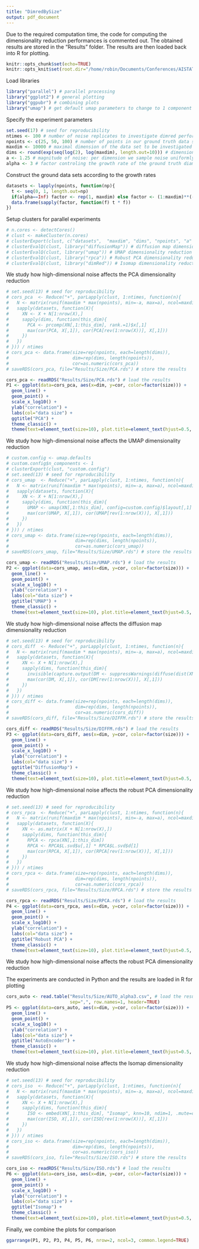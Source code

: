 ```yaml
---
title: "DimredBySize"
output: pdf_document
---
```


Due to the required computation time, the code for computing the dimensionality reduction performances is commented out. The obtained results are stored in the "Results" folder. The results are then loaded back into R for plotting.

```r
knitr::opts_chunk$set(echo=TRUE)
knitr::opts_knit$set(root.dir="/home/robin/Documents/Conferences/AISTATS/2022/Code")
```

Load libraries

``` r
library("parallel") # parallel processing
library("ggplot2") # general plotting
library("ggpubr") # combining plots
library("umap") # get default umap parameters to change to 1 component
```

Specify the experiment parameters

``` r
set.seed(17) # seed for reproducibility
ntimes <- 100 # number of noise replicates to investigate dimred performance
npoints <- c(25, 50, 100) # number of points in our ground truth data sets to be investigated
maxdim <- 10000 # maximal dimension of the data set to be investigated
dims <- round(exp(seq(log(2), log(maxdim), length.out=10))) # dimensions to study from log-scale
a <- 1.25 # magnitude of noise: per dimension we sample noise uniformly from [-a, a]
alpha <- 3 # factor controling the growth rate of the ground truth diameter
```

Construct the ground data sets according to the growth rates

``` r
datasets <- lapply(npoints, function(np){
  t <- seq(0, 1, length.out=np)
  if(alpha==Inf) factor <- rep(1, maxdim) else factor <- (1:maxdim)**(-1 / alpha)
  data.frame(sapply(factor, function(f) t * f))
})
```

Setup clusters for parallel experiments

``` r
# n.cores <- detectCores()
# clust <- makeCluster(n.cores)
# clusterExport(clust, c("datasets",  "maxdim", "dims", "npoints", "a" , "t"))
# clusterEvalQ(clust, library("diffusionMap")) # diffusion map dimensionality reduction
# clusterEvalQ(clust, library("umap")) # UMAP dimensionality reduction
# clusterEvalQ(clust, library("rpca")) # Robust PCA dimensionality reduction
# clusterEvalQ(clust, library("dimRed")) # Isomap dimensionality reduction
```

We study how high-dimensional noise affects the PCA dimensionality reduction

``` r
# set.seed(13) # seed for reproducibility
# cors_pca  <- Reduce("+", parLapply(clust, 1:ntimes, function(n){
#   N <- matrix(runif(maxdim * max(npoints), min=-a, max=a), ncol=maxdim)
#   sapply(datasets, function(X){
#     XN <- X + N[1:nrow(X),]
#     sapply(dims, function(this_dim){
#       PCA <- prcomp(XN[,1:this_dim], rank.=1)$x[,1]
#       max(cor(PCA, X[,1]), cor(PCA[rev(1:nrow(X))], X[,1]))
#     })
#   })
# })) / ntimes
# cors_pca <- data.frame(size=rep(npoints, each=length(dims)),
#                        dim=rep(dims, length(npoints)),
#                        cor=as.numeric(cors_pca))
# saveRDS(cors_pca, file="Results/Size/PCA.rds") # store the results

cors_pca <- readRDS("Results/Size/PCA.rds") # load the results
P1 <- ggplot(data=cors_pca, aes(x=dim, y=cor, color=factor(size))) +
  geom_line() +
  geom_point() +
  scale_x_log10() +
  ylab("correlation") +
  labs(col="data size") +
  ggtitle("PCA") +
  theme_classic() +
  theme(text=element_text(size=10), plot.title=element_text(hjust=0.5, size=12))
```

We study how high-dimensional noise affects the UMAP dimensionality reduction

``` r
# custom.config <- umap.defaults
# custom.config$n_components <- 1
# clusterExport(clust, "custom.config")
# set.seed(13) # seed for reproducibility
# cors_umap  <- Reduce("+", parLapply(clust, 1:ntimes, function(n){
#   N <- matrix(runif(maxdim * max(npoints), min=-a, max=a), ncol=maxdim)
#   sapply(datasets, function(X){
#     XN <- X + N[1:nrow(X),]
#     sapply(dims, function(this_dim){
#       UMAP <- umap(XN[,1:this_dim], config=custom.config)$layout[,1]
#       max(cor(UMAP, X[,1]), cor(UMAP[rev(1:nrow(X))], X[,1]))
#     })
#   })
# })) / ntimes
# cors_umap <- data.frame(size=rep(npoints, each=length(dims)),
#                         dim=rep(dims, length(npoints)),
#                         cor=as.numeric(cors_umap))
# saveRDS(cors_umap, file="Results/Size/UMAP.rds") # store the results

cors_umap <- readRDS("Results/Size/UMAP.rds") # load the results
P2 <- ggplot(data=cors_umap, aes(x=dim, y=cor, color=factor(size))) +
  geom_line() +
  geom_point() +
  scale_x_log10() +
  ylab("correlation") +
  labs(col="data size") +
  ggtitle("UMAP") +
  theme_classic() +
  theme(text=element_text(size=10), plot.title=element_text(hjust=0.5, size=12))
```

We study how high-dimensional noise affects the diffusion map dimensionality reduction

``` r
# set.seed(13) # seed for reproducibility
# cors_diff  <- Reduce("+", parLapply(clust, 1:ntimes, function(n){
#   N <- matrix(runif(maxdim * max(npoints), min=-a, max=a), ncol=maxdim)
#   sapply(datasets, function(X){
#     XN <- X + N[1:nrow(X),]
#     sapply(dims, function(this_dim){
#       invisible(capture.output(DM <- suppressWarnings(diffuse(dist(XN[,1:this_dim]), maxdim=1)$X)))
#       max(cor(DM, X[,1]), cor(DM[rev(1:nrow(X))], X[,1]))
#     })
#   })
# })) / ntimes
# cors_diff <- data.frame(size=rep(npoints, each=length(dims)),
#                         dim=rep(dims, length(npoints)),
#                         cor=as.numeric(cors_diff))
# saveRDS(cors_diff, file="Results/Size/DIFFM.rds") # store the results

cors_diff <- readRDS("Results/Size/DIFFM.rds") # load the results
P3 <- ggplot(data=cors_diff, aes(x=dim, y=cor, color=factor(size))) +
  geom_line() +
  geom_point() +
  scale_x_log10() +
  ylab("correlation") +
  labs(col="data size") +
  ggtitle("DiffusionMap") +
  theme_classic() +
  theme(text=element_text(size=10), plot.title=element_text(hjust=0.5, size=12))
```

We study how high-dimensional noise affects the robust PCA dimensionality reduction

``` r
# set.seed(13) # seed for reproducibility
# cors_rpca  <- Reduce("+", parLapply(clust, 1:ntimes, function(n){
#   N <- matrix(runif(maxdim * max(npoints), min=-a, max=a), ncol=maxdim)
#   sapply(datasets, function(X){
#     XN <- as.matrix(X + N[1:nrow(X),])
#     sapply(dims, function(this_dim){
#       RPCA <- rpca(XN[,1:this_dim])
#       RPCA <- RPCA$L.svd$u[,1] * RPCA$L.svd$d[1]
#       max(cor(RPCA, X[,1]), cor(RPCA[rev(1:nrow(X))], X[,1]))
#     })
#   })
# })) / ntimes
# cors_rpca <- data.frame(size=rep(npoints, each=length(dims)),
#                         dim=rep(dims, length(npoints)),
#                         cor=as.numeric(cors_rpca))
# saveRDS(cors_rpca, file="Results/Size/RPCA.rds") # store the results

cors_rpca <- readRDS("Results/Size/RPCA.rds") # load the results
P4 <- ggplot(data=cors_rpca, aes(x=dim, y=cor, color=factor(size))) +
  geom_line() +
  geom_point() +
  scale_x_log10() +
  ylab("correlation") +
  labs(col="data size") +
  ggtitle("Robust PCA") +
  theme_classic() +
  theme(text=element_text(size=10), plot.title=element_text(hjust=0.5, size=12))
```

We study how high-dimensional noise affects the robust PCA dimensionality reduction

The experiments are conducted in Python and the results are loaded in R for plotting

``` r
cors_auto <- read.table("Results/Size/AUTO_alpha3.csv", # load the results
                        sep=",", row.names=1, header=TRUE)
P5 <- ggplot(data=cors_auto, aes(x=dim, y=cor, color=factor(size))) +
  geom_line() +
  geom_point() +
  scale_x_log10() +
  ylab("correlation") +
  labs(col="data size") +
  ggtitle("AutoEncoder") +
  theme_classic() +
  theme(text=element_text(size=10), plot.title=element_text(hjust=0.5, size=12))
```

We study how high-dimensional noise affects the Isomap dimensionality reduction

``` r
# set.seed(13) # seed for reproducibility
# cors_iso  <- Reduce("+", parLapply(clust, 1:ntimes, function(n){
#   N <- matrix(runif(maxdim * max(npoints), min=-a, max=a), ncol=maxdim)
#   sapply(datasets, function(X){
#     XN <- X + N[1:nrow(X),]
#     sapply(dims, function(this_dim){
#       ISO <- embed(XN[,1:this_dim], "Isomap", knn=10, ndim=1, .mute=c("message"))@data@data[,1]
#       max(cor(ISO, X[,1]), cor(ISO[rev(1:nrow(X))], X[,1]))
#     })
#   })
# })) / ntimes
# cors_iso <- data.frame(size=rep(npoints, each=length(dims)),
#                        dim=rep(dims, length(npoints)),
#                        cor=as.numeric(cors_iso))
# saveRDS(cors_iso, file="Results/Size/ISO.rds") # store the results

cors_iso <- readRDS("Results/Size/ISO.rds") # load the results
P6 <- ggplot(data=cors_iso, aes(x=dim, y=cor, color=factor(size))) +
  geom_line() +
  geom_point() +
  scale_x_log10() +
  ylab("correlation") +
  labs(col="data size") +
  ggtitle("Isomap") +
  theme_classic() +
  theme(text=element_text(size=10), plot.title=element_text(hjust=0.5, size=12))
```

Finally, we combine the plots for comparison

``` r
ggarrange(P1, P2, P3, P4, P5, P6, nrow=2, ncol=3, common.legend=TRUE)
```
